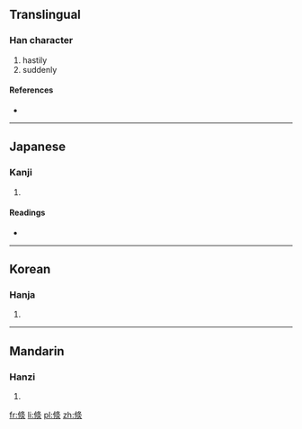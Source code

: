 ==Translingual==

===Han character===
{{Han char|rn=9|rad=人|as=08|sn=10|four=|canj=人中竹火 (OLHF)}}

# hastily
# suddenly

====References====
* {{Han ref|kx=0107.230|dkj=00763|dj=0229.030|hdz=10176.010|uh=5010|ud=20496}}

----

==Japanese==

===Kanji===
{{ja-kanji|grade=|rs=人08}}

# {{defn|lang=ja|sort=人08}}

====Readings====
* {{ja-readings|on=[[しゅく]] (shuku)|kun=}}

----

==Korean==

===Hanja===
{{ko-hanja|hangeul=숙|rv=suk|mr=suk}}

# {{defn|lang=ko|sort=人08}}

----

==Mandarin==

===Hanzi===
{{cmn-hanzi|pin=[[shū]] ([[shu1]])|wg=shu<sup>1</sup>}}

# {{defn|lang=cmn|sort=人08}}

[[fr:倐]]
[[li:倐]]
[[pl:倐]]
[[zh:倐]]